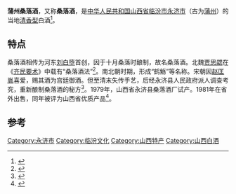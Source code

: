 {{中国非物质文化遗产 
| 级别 = 省
|名称 = 桑落酒酿造技艺
|子项 =
|图片 = 
|申报地区或单位 = [[永济市|永济市]]
|序号 = 41
|编号项目 = Ⅷ-14
|登录时间 = 2011年
|备注 = 第三批省级非遗项目
|分类 = 传统技艺
|省区市 = 山西省
}}
'''蒲州桑落酒'''，又称'''桑落酒'''，是[[中华人民共和国|中华人民共和国]][[山西省|山西省]][[临汾市|临汾市]][[永济市|永济市]]（古为[[蒲州_(北周)|蒲州]]）的当地[[清香型白酒|清香型]]白酒<ref>{{Cite book|title=山西经济与文化概论|last=黄东升编著|first=|publisher=北京：[[中国经济出版社|中国经济出版社]]|year=2003.02|isbn=7-5017-5894-8|location=|pages=296}}</ref>。

== 特点 ==
桑落酒相传为河东[[刘白堕|刘白堕]]首创，因于十月桑落时酿制，故名桑落酒。北魏[[贾思勰|贾思勰]]在《[[齐民要术|齐民要术]]》中载有“桑落酒法”<ref>{{Cite book|title=晋商史料全览 商镇卷|last=山西省政协《晋商史料全览》编辑委员会编|first=|publisher=山西出版集团；[[山西人民出版社|山西人民出版社]]|year=2007.12|isbn=978-7-203-06005-5|location=太原|pages=4-5}}</ref>。南北朝时期，形成“鹤觞”等名称。宋朝因[[赵匡胤|赵匡胤]]喜爱，赐其酒为宫廷御酒。但至清末失传手艺，后经永济县人民政府派人调查考究，重新酿制桑落酒的秘方<ref>{{Cite book|title=山西传统食品|last=《中华传统食品大全》编辑委员会山西分编委会编|first=|publisher=北京：[[中国轻工业出版社|中国轻工业出版社]]|year=1993.08|isbn=7-5019-1418-4|location=|pages=7-8}}</ref>。1979年，山西省永济县桑落酒厂试产。1981年在省外出售，同年被评为山西省优质产品<ref>{{Cite book|title=山西特产风味指南|last=韩舞凤|first=|publisher=太原：山西人民出版社|year=1985.08|isbn=|location=|pages=46-47}}</ref>。

==参考==
{{reflist}}

[[Category:永济市|Category:永济市]]
[[Category:临汾文化|Category:临汾文化]]
[[Category:山西特产|Category:山西特产]]
[[Category:山西白酒|Category:山西白酒]]
